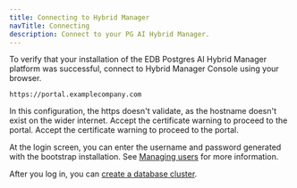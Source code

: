 ```yaml
---
title: Connecting to Hybrid Manager
navTitle: Connecting
description: Connect to your PG AI Hybrid Manager.
---
```


To verify that your installation of the EDB Postgres AI Hybrid Manager platform was successful, connect to Hybrid Manager Console using your browser.

```shell
https://portal.examplecompany.com
```

In this configuration, the https doesn't validate, as the hostname doesn't exist on the wider internet. Accept the certificate warning to proceed to the portal. Accept the certificate warning to proceed to the portal.

At the login screen, you can enter the username and password generated with the bootstrap installation. See [Managing users](/edb-postgres-ai/hybrid-manager/using_hybrid_manager/managing_users/) for more information.

After you log in, you can [create a database cluster](../../../..).
